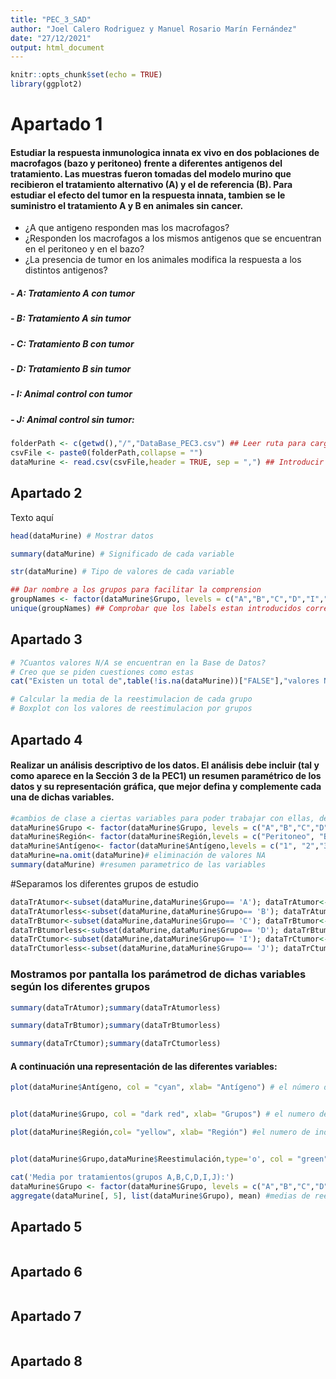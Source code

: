 ```yaml
---
title: "PEC_3_SAD"
author: "Joel Calero Rodriguez y Manuel Rosario Marín Fernández"
date: "27/12/2021"
output: html_document
---
```


```r
knitr::opts_chunk$set(echo = TRUE)
library(ggplot2)
```

# Apartado 1

#### Estudiar la respuesta inmunologica innata ex vivo en dos poblaciones de macrofagos (bazo y peritoneo) frente a diferentes antigenos del tratamiento. Las muestras fueron tomadas del modelo murino que recibieron el tratamiento alternativo (A) y el de referencia (B). Para estudiar el efecto del tumor en la respuesta innata, tambien se le suministro el tratamiento A y B en animales sin cancer. 
* ¿A que antigeno responden mas los macrofagos?
* ¿Responden los macrofagos a los mismos antigenos que se encuentran en el peritoneo y en el bazo? 
* ¿La presencia de tumor en los animales modifica la respuesta a los distintos antigenos?
   
#####  - A: Tratamiento A con tumor
#####  - B: Tratamiento A sin tumor
#####  - C: Tratamiento B con tumor
#####  - D: Tratamiento B sin tumor
#####  - I: Animal control con tumor
#####  - J: Animal control sin tumor:

```r
folderPath <- c(getwd(),"/","DataBase_PEC3.csv") ## Leer ruta para cargar base de datos
csvFile <- paste0(folderPath,collapse = "")
dataMurine <- read.csv(csvFile,header = TRUE, sep = ",") ## Introducir datos

```

## Apartado 2

Texto aquí

```r
head(dataMurine) # Mostrar datos

summary(dataMurine) # Significado de cada variable

str(dataMurine) # Tipo de valores de cada variable

## Dar nombre a los grupos para facilitar la comprension
groupNames <- factor(dataMurine$Grupo, levels = c("A","B","C","D","I","J"),labels = c("Tratamiento A con tumor","Tratamiento A sin tumor","Tratamiento B con tumor","Tratamiento B sin tumor","Animal control con tumor","Animal control sin tumor") )  
unique(groupNames) ## Comprobar que los labels estan introducidos correctamente
```

## Apartado 3
```r
# ?Cuantos valores N/A se encuentran en la Base de Datos? 
# Creo que se piden cuestiones como estas
cat("Existen un total de",table(!is.na(dataMurine))["FALSE"],"valores N/A en la base de datos") # Contar valores N/A

# Calcular la media de la reestimulacion de cada grupo
# Boxplot con los valores de reestimulacion por grupos


```


## Apartado 4

#### Realizar un análisis descriptivo de los datos. El análisis debe incluir (tal y como aparece en la Sección 3 de la PEC1) un resumen paramétrico de los datos y su representación gráfica, que mejor defina y complemente cada una de dichas variables. 
```r
#cambios de clase a ciertas variables para poder trabajar con ellas, de manera más clara
dataMurine$Grupo <- factor(dataMurine$Grupo, levels = c("A","B","C","D","I","J"))  
dataMurine$Región<- factor(dataMurine$Región,levels = c("Peritoneo", "Bazo"))
dataMurine$Antígeno<- factor(dataMurine$Antígeno,levels = c("1", "2","3"))
dataMurine=na.omit(dataMurine)# eliminación de valores NA
summary(dataMurine) #resumen parametrico de las variables
``` 
#Separamos los diferentes grupos de estudio

```r
dataTrAtumor<-subset(dataMurine,dataMurine$Grupo== 'A'); dataTrAtumor<-dataTrAtumor[-c(2)]
dataTrAtumorless<-subset(dataMurine,dataMurine$Grupo== 'B'); dataTrAtumorless<-dataTrAtumorless[-c(2)]
dataTrBtumor<-subset(dataMurine,dataMurine$Grupo== 'C'); dataTrBtumor<-dataTrBtumor[-c(2)]
dataTrBtumorless<-subset(dataMurine,dataMurine$Grupo== 'D'); dataTrBtumorless<-dataTrBtumorless[-c(2)]
dataTrCtumor<-subset(dataMurine,dataMurine$Grupo== 'I'); dataTrCtumor<-dataTrCtumor[-c(2)]
dataTrCtumorless<-subset(dataMurine,dataMurine$Grupo== 'J'); dataTrCtumorless<-dataTrCtumorless[-c(2)]
```
### Mostramos por pantalla los parámetrod de dichas variables según los diferentes grupos
```r
summary(dataTrAtumor);summary(dataTrAtumorless)

summary(dataTrBtumor);summary(dataTrBtumorless)

summary(dataTrCtumor);summary(dataTrCtumorless)
```
#### A continuación una representación de las diferentes variables:

``` r
plot(dataMurine$Antígeno, col = "cyan", xlab= "Antígeno") # el número de individuos por antigeno utilizado


plot(dataMurine$Grupo, col = "dark red", xlab= "Grupos") # el numero de individuos de cada grupo

plot(dataMurine$Región,col= "yellow", xlab= "Región") #el numero de individuos por región


plot(dataMurine$Grupo,dataMurine$Reestimulación,type='o', col = "green", xlab= "grupo", ylab= "reestimulación") #la reestimulación por cada grupo del estudio
```

```r
cat('Media por tratamientos(grupos A,B,C,D,I,J):')
dataMurine$Grupo <- factor(dataMurine$Grupo, levels = c("A","B","C","D","I","J"),labels = c("Tratamiento A con tumor","Tratamiento A sin tumor","Tratamiento B con tumor","Tratamiento B sin tumor","Animal control con tumor","Animal control sin tumor") )  #cambio de los caracteres por labels para mejor lectura de los datos
aggregate(dataMurine[, 5], list(dataMurine$Grupo), mean) #medias de reestimulación por grupo


```



## Apartado 5
```r

```



## Apartado 6 
```r

```



## Apartado 7
```r

```



## Apartado 8
```r

```



